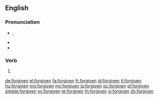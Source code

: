 ==English==

===Pronunciation===
* {{enPR|fə(r)-gĭv'ən, fôr-gĭv'ən}}, {{IPA|/fə(ɹ)ˈɡɪv.ən/|/fɔː(ɹ)ˈɡɪv.ən/|lang=en}}
* {{audio|en-us-forgiven.ogg|Audio (US)|lang=en}}
* {{rhymes|ɪvən|lang=en}}

===Verb===
{{head|en|past participle|cat2=irregular past participles}}

# {{inflection of|forgive||past|part|lang=en}}

[[de:forgiven]]
[[el:forgiven]]
[[fa:forgiven]]
[[fr:forgiven]]
[[id:forgiven]]
[[it:forgiven]]
[[hu:forgiven]]
[[mg:forgiven]]
[[my:forgiven]]
[[ja:forgiven]]
[[oc:forgiven]]
[[pl:forgiven]]
[[simple:forgiven]]
[[sv:forgiven]]
[[te:forgiven]]
[[th:forgiven]]
[[vi:forgiven]]
[[zh:forgiven]]
